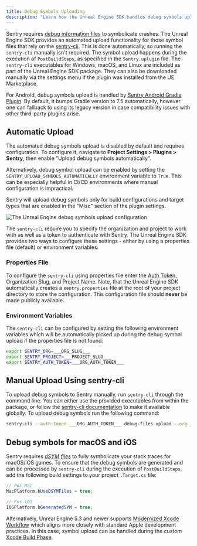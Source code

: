 ```yaml
---
title: Debug Symbols Uploading
description: "Learn how the Unreal Engine SDK handles debug symbols upload."
---
```


Sentry requires [debug information files](/platforms/unreal/data-management/debug-files/) to symbolicate crashes. The Unreal Engine SDK provides an automated upload functionality for those symbol files that rely on the [sentry-cli](/cli/). This is done automatically, so running the `sentry-cli` manually isn't required. The symbol upload happens during the execution of `PostBuildSteps`, as specified in the `Sentry.uplugin` file. The `sentry-cli` executables for Windows, macOS, and Linux are included as part of the Unreal Engine SDK package. They can also be downloaded manually via the settings menu if the plugin was installed from the UE Marketplace.

<Alert>

For Android, debug symbols upload is handled by [Sentry Android Gradle Plugin](/platforms/android/configuration/gradle). By default, it bumps Gradle version to 7.5 automatically, however one can fallback to using its legacy version in case compatibility issues with other third-party plugins arise.

</Alert>

## Automatic Upload

The automated debug symbols upload is disabled by default and requires configuration. To configure it, navigate to **Project Settings > Plugins > Sentry**, then enable "Upload debug symbols automatically".

Alternatively, debug symbol upload can be enabled by setting the `SENTRY_UPLOAD_SYMBOLS_AUTOMATICALLY` environment variable to `True`. This can be especially helpful in CI/CD environments where manual configuration is impractical.

<Alert>

Sentry will upload debug symbols only for build configurations and target types that are enabled in the "Misc" section of the plugin settings.

</Alert>

![The Unreal Engine debug symbols upload configuration](./img/unreal-debug-symbols.png)

The `sentry-cli` require you to specify the organization and project to work with as well as a token to authenticate with Sentry. The Unreal Engine SDK provides two ways to configure these settings - either by using a properties file (default) or environment variables.

### Properties File

To configure the `sentry-cli` using properties file enter the [Auth Token](https://sentry.io/orgredirect/organizations/:orgslug/settings/auth-tokens/), Organization Slug, and Project Name. Note, that the Unreal Engine SDK automatically creates a `sentry.properties` file at the root of your project directory to store the configuration. This configuration file should **never** be made publicly available.

### Environment Variables

The `sentry-cli` can be configured by setting the following environment variables which will be automatically picked up during the debug symbol upload if the properties file is not found:

```bash
export SENTRY_ORG=___ORG_SLUG___
export SENTRY_PROJECT=___PROJECT_SLUG___
export SENTRY_AUTH_TOKEN=___ORG_AUTH_TOKEN___
```

## Manual Upload Using sentry-cli

To upload debug symbols to Sentry manually, run `sentry-cli` through the command line. You can either use the provided executables from within the package, or follow the [sentry-cli documentation](/cli/installation/) to make it available globally. To upload debug symbols run the following command:

<OrgAuthTokenNote />

```bash
sentry-cli --auth-token ___ORG_AUTH_TOKEN___ debug-files upload --org ___ORG_SLUG___ --project ___PROJECT_SLUG___ PATH_TO_SYMBOLS
```

## Debug symbols for macOS and iOS

Sentry requires [_dSYM files_](/platforms/unreal/data-management/debug-files/file-formats/#mach-o-and-dsym) to fully symbolicate your stack traces for macOS/iOS games. To ensure that the debug symbols are generated and can be processed by `sentry-cli` during the execution of `PostBuildSteps`, add the following build settings to your project `.Target.cs` file:

```csharp
// For Mac
MacPlatform.bUseDSYMFiles = true;

// For iOS
IOSPlatform.bGeneratedSYM = true;
```

Alternatively, Unreal Engine 5.3 and newer supports [Modernized Xcode Workflow](https://dev.epicgames.com/documentation/en-us/unreal-engine/using-modern-xcode-in-unreal-engine-5.3-and-newer) which aligns more closely with standard Apple development practices. In this case, symbol upload can be handled during the custom [Xcode Build Phase](https://docs.sentry.io/platforms/apple/guides/macos/dsym/#xcode-build-phase).
